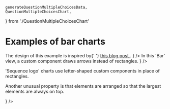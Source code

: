     generateQuestionMultipleChoicesData,
    QuestionMultipleChoicesChart,
} from './QuestionMultipleChoicesChart'

<Meta title="Gallery/Bar charts" />

# Examples of bar charts

<Canvas>
    <Story name="grouped, vertical">
        <Controller generator={generateGroupedData} chart={GroupedVerticalBarChart} />
    </Story>
</Canvas>

<Canvas>
    <Story name="grouped, horizontal">
        <Controller
            generator={generateGroupedData}
            chart={GroupedHorizontalBarChart}
            steps={['grid', 'bars-before', 'bars-after', 'percentages']}
        />
    </Story>
</Canvas>

<Canvas>
    <Story name="grouped, diverging">
        <Controller generator={generateDivergingBarData} chart={DivergingBarChart} />
    </Story>
</Canvas>

<Canvas>
    <Story name="stacked, vertical">
        <Controller generator={generateStackedData} chart={StackedVerticalBarChart} />
    </Story>
</Canvas>

<Canvas>
    <Story name="stacked, horizontal">
        <Controller generator={generateStackedData} chart={StackedHorizontalBarChart} />
    </Story>
</Canvas>

<Canvas>
    <Story name="custom groups">
        <Controller
            generator={generateCustomGroupsBarData}
            chart={CustomGroupsBarChart}
            steps={['axes', 'A', 'B', 'C']}
        />
    </Story>
</Canvas>

<Canvas>
    <Story name="value colors">
        <Controller generator={generateValueColorsBarData} chart={ValueColorsBarChart} />
    </Story>
</Canvas>

<Canvas>
    <Story name="survey">
        <Controller
            generator={generateSurveyData}
            chart={SurveyBarChart}
            comment={
                <span>
                    The design of this example is inspired by{' '}
                    <a href="https://observablehq.com/@observablehq/plot-diverging-stacked-bar">
                        this blog post
                    </a>
                    .
                </span>
            }
        />
    </Story>
</Canvas>

<Canvas>
    <Story name="question, multiple choice">
        <Controller
            generator={generateQuestionMultipleChoicesData}
            chart={QuestionMultipleChoicesChart}
        />
    </Story>
</Canvas>

<Canvas>
    <Story name="question, binary choices">
        <Controller generator={generateQuestionTwoChoicesData} chart={QuestionTwoChoicesChart} />
    </Story>
</Canvas>

<Canvas>
    <Story name="fractions">
        <Controller
            generator={generateFractionsBarData}
            chart={FractionsBarChart}
            steps={['title', 'A', 'B', 'C']}
        />
    </Story>
</Canvas>

<Canvas>
    <Story name="arrows">
        <Controller
            generator={generateArrowsData}
            chart={ArrowsBarChart}
            steps={['axes', 'data']}
            comment={
                <span>
                    In this 'Bar' view, a custom component draws arrows instead of rectangles.
                </span>
            }
        />
    </Story>
</Canvas>

<Canvas>
    <Story name="sequence logo">
        <Controller
            generator={generateSequenceLogoBarData}
            chart={SequenceLogoBarChart}
            steps={['axes', 'data']}
            comment={
                <div>
                    <p>
                        'Sequence logo' charts use letter-shaped custom components in place of
                        rectangles.
                    </p>
                    <p>
                        Another unusual property is that elements are arranged so that the largest
                        elements are always on top.
                    </p>
                </div>
            }
        />
    </Story>
</Canvas>

<Canvas>
    <Story name="dots">
        <Controller generator={generateDotBarData} chart={DotBarChart} steps={['axes', 'data']} />
    </Story>
</Canvas>

<Canvas>
    <Story name="multiple views">
        <Controller generator={generateMultiViewsData} chart={MultipleViewsBarChart} />
    </Story>
</Canvas>

<Canvas>
    <Story name="band labels">
        <Controller generator={generateBandLabelsData} chart={BandLabelsChart} />
    </Story>
</Canvas>
